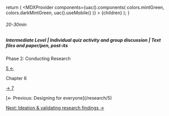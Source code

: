 
  return (
    <MDXProvider
      components={uac().components(
        colors.mintGreen,
        colors.darkMintGreen,
        uac().useMobile()
      )}
    >
      {children}
    </MDXProvider>
  );
}

[comment]: # "↓↓↓ Editable ↓↓↓"

###### 20-30min

##### Intermediate Level | Individual quiz activity and group discussion | Text files and paper/pen, post-its

<ChapterInfo color={colors.mintGreen}>
Phase 2: Conducting Research

[5 ←](/research/5)

Chapter 6

[→ 7](/research/7)

</ChapterInfo>

<ResearchPersonas />

<ChapterFooterNav>
[← Previous: Designing for everyone](/research/5)

[Next: Ideation & validating research findings →](/research/7)

</ChapterFooterNav>
